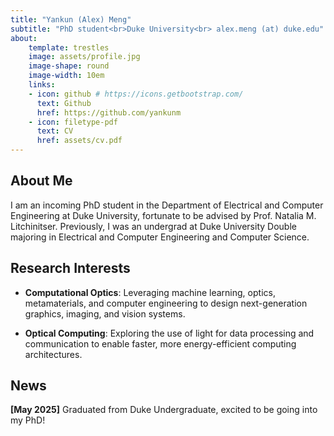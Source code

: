 ```yaml
---
title: "Yankun (Alex) Meng"
subtitle: "PhD student<br>Duke University<br> alex.meng (at) duke.edu"
about:
    template: trestles
    image: assets/profile.jpg
    image-shape: round
    image-width: 10em
    links:
    - icon: github # https://icons.getbootstrap.com/
      text: Github
      href: https://github.com/yankunm
    - icon: filetype-pdf
      text: CV
      href: assets/cv.pdf
---
```


## About Me

I am an incoming PhD student in the Department of Electrical and Computer Engineering at Duke University, fortunate to be advised by Prof. Natalia M. Litchinitser. Previously, I was an undergrad at Duke University Double majoring in Electrical and Computer Engineering and Computer Science.

## Research Interests

* **Computational Optics**: Leveraging machine learning, optics, metamaterials, and computer engineering to design next-generation graphics, imaging, and vision systems.
 
* **Optical Computing**: Exploring the use of light for data processing and communication to enable faster, more energy-efficient computing architectures.


## News

**[May 2025]** Graduated from Duke Undergraduate, excited to be going into my PhD!

<!-- ## Publications -->


<!-- ## Services -->
